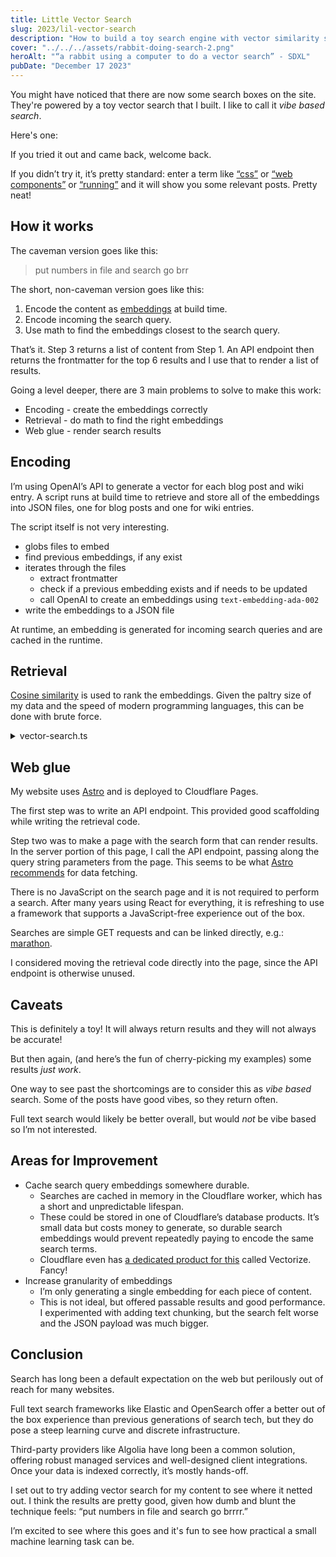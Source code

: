 ```yaml
---
title: Little Vector Search
slug: 2023/lil-vector-search
description: "How to build a toy search engine with vector similarity search"
cover: "../../../assets/rabbit-doing-search-2.png"
heroAlt: "“a rabbit using a computer to do a vector search” - SDXL"
pubDate: "December 17 2023"
---
```


You might have noticed that there are now some search boxes on the site. They're powered by a toy vector search that I built. I like to call it _vibe based search_.

Here's one:

<SearchForm placeholder="Try a search term like 'css' or 'running'" />

If you tried it out and came back, welcome back.

If you didn’t try it, it’s pretty standard: enter a term like [“css”](/search?q=css) or [“web components”](/search?q=web%20components) or [“running”](/search?q=running) and it will show you some relevant posts. Pretty neat!

## How it works

The caveman version goes like this:

> put numbers in file and search go brr

The short, non-caveman version goes like this:

1. Encode the content as [embeddings](https://huggingface.co/blog/getting-started-with-embeddings) at build time.
2. Encode incoming the search query. 
3. Use math to find the embeddings closest to the search query.

That’s it. Step 3 returns a list of content from Step 1. An API endpoint then returns the frontmatter for the top 6 results and I use that to render a list of results.

Going a level deeper, there are 3 main problems to solve to make this work:

- Encoding - create the embeddings correctly
- Retrieval - do math to find the right embeddings
- Web glue - render search results

## Encoding

I’m using OpenAI’s API to generate a vector for each blog post and wiki entry. A script runs at build time to retrieve and store all of the embeddings into JSON files, one for blog posts and one for wiki entries.

The script itself is not very interesting.

- globs files to embed
- find previous embeddings, if any exist
- iterates through the files
	- extract frontmatter
	- check if a previous embedding exists and if needs to be updated
	- call OpenAI to create an embeddings using `text-embedding-ada-002`
- write the embeddings to a JSON file

At runtime, an embedding is generated for incoming search queries and are cached in the runtime.

## Retrieval

[Cosine similarity](https://en.m.wikipedia.org/wiki/Cosine_similarity) is used to rank the embeddings. Given the paltry size of my data and the speed of modern programming languages, this can be done with brute force.

<details>
<summary>vector-search.ts</summary>

```typescript
export type Vector = number[];

export type Embedding = {
  slug: string;
  embedding: Vector;
};

export type Score = {
  embedding: Embedding;
  score: number;
};

export function cosineSimilarity(a: Vector, b: Vector): number {
  const dotProduct = a.reduce((acc, val, i) => acc + val * b[i], 0);
  const magnitudeA = Math.sqrt(a.reduce((acc, val) => acc + val * val, 0));
  const magnitudeB = Math.sqrt(b.reduce((acc, val) => acc + val * val, 0));

  return dotProduct / (magnitudeA * magnitudeB);
}

export function findSimilarEmbeddings(query: Vector, embeddings: Embedding[], topK: number): Score[] {
  const scores: Score[] = embeddings.map((embedding) => ({
    embedding,
    score: cosineSimilarity(query, embedding.embedding),
  }));

  scores.sort((a, b) => b.score - a.score);

  return scores.slice(0, topK);
}
```

h/t to the new [mistral-medium model](https://docs.mistral.ai/) for helping author this code. 
</details>

## Web glue

My website uses [Astro](https://astro.build/) and is deployed to Cloudflare Pages.

The first step was to write an API endpoint. This provided good scaffolding while writing the retrieval code.

Step two was to make a page with the search form that can render results. In the server portion of this page, I call the API endpoint, passing along the query string parameters from the page. This seems to be what [Astro recommends](https://docs.astro.build/en/guides/data-fetching/#fetch-in-astro) for data fetching.

There is no JavaScript on the search page and it is not required to perform a search. After many years using React for everything, it is refreshing to use a framework that supports a JavaScript-free experience out of the box.

Searches are simple GET requests and can be linked directly, e.g.: [marathon](/search?q=marathon).

I considered moving the retrieval code directly into the page, since the API endpoint is otherwise unused.

## Caveats

This is definitely a toy! It will always return results and they will not always be accurate!

But then again, (and here’s the fun of cherry-picking my examples) some results _just work_.

One way to see past the shortcomings are to consider this as _vibe based_ search. Some of the posts have good vibes, so they return often.

Full text search would likely be better overall, but would _not_ be vibe based so I’m not interested.

## Areas for Improvement

- Cache search query embeddings somewhere durable.
	- Searches are cached in memory in the Cloudflare worker, which has a short and unpredictable lifespan.
	- These could be stored in one of Cloudflare’s database products. It’s small data but costs money to generate, so durable search embeddings would prevent repeatedly paying to encode the same search terms.
	- Cloudflare even has [a dedicated product for this](https://developers.cloudflare.com/vectorize/get-started/embeddings/) called Vectorize. Fancy!
- Increase granularity of embeddings
	- I’m only generating a single embedding for each piece of content.
	- This is not ideal, but offered passable results and good performance. I experimented with adding text chunking, but the search felt worse and the JSON payload was much bigger.


## Conclusion

Search has long been a default expectation on the web but perilously out of reach for many websites.

Full text search frameworks like Elastic and OpenSearch offer a better out of the box experience than previous generations of search tech, but they do pose a steep learning curve and discrete infrastructure.

Third-party providers like Algolia have long been a common solution, offering robust managed services and well-designed client integrations. Once your data is indexed correctly, it’s mostly hands-off.

I set out to try adding vector search for my content to see where it netted out. I think the results are pretty good, given how dumb and blunt the technique feels: “put numbers in file and search go brrrr.”

I’m excited to see where this goes and it's fun to see how practical a small machine learning task can be.
